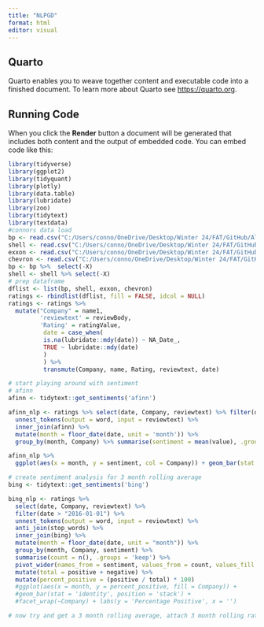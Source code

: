 ```yaml
---
title: "NLPGD"
format: html
editor: visual
---
```


## Quarto

Quarto enables you to weave together content and executable code into a finished document. To learn more about Quarto see <https://quarto.org>.

## Running Code

When you click the **Render** button a document will be generated that includes both content and the output of embedded code. You can embed code like this:

```r
library(tidyverse)
library(ggplot2)
library(tidyquant)
library(plotly)
library(data.table)
library(lubridate)
library(zoo)
library(tidytext)
library(textdata)
#connors data load
bp <- read.csv("C:/Users/conno/OneDrive/Desktop/Winter 24/FAT/GitHub/AlgoTradingGD/AlgoTradingGD/BP.csv")
shell <- read.csv("C:/Users/conno/OneDrive/Desktop/Winter 24/FAT/GitHub/AlgoTradingGD/AlgoTradingGD/Shell.csv")
exxon <- read.csv("C:/Users/conno/OneDrive/Desktop/Winter 24/FAT/GitHub/AlgoTradingGD/AlgoTradingGD/exxonmobil.csv")
chevron <- read.csv("C:/Users/conno/OneDrive/Desktop/Winter 24/FAT/GitHub/AlgoTradingGD/AlgoTradingGD/chevron.csv")
bp <- bp %>%  select(-X)
shell <- shell %>% select(-X)
# prep dataframe
dflist <- list(bp, shell, exxon, chevron)
ratings <- rbindlist(dflist, fill = FALSE, idcol = NULL)
ratings <- ratings %>%
  mutate("Company" = name1, 
         'reviewtext' = reviewBody,
         'Rating' = ratingValue,
          date = case_when(
          is.na(lubridate::mdy(date)) ~ NA_Date_,
          TRUE ~ lubridate::mdy(date)
          )
          ) %>%
          transmute(Company, name, Rating, reviewtext, date)
```

```r
# start playing around with sentiment
# afinn
afinn <- tidytext::get_sentiments('afinn')

afinn_nlp <- ratings %>% select(date, Company, reviewtext) %>% filter(date > "2016-01-01") %>% 
  unnest_tokens(output = word, input = reviewtext) %>% 
  inner_join(afinn) %>%
  mutate(month = floor_date(date, unit = 'month')) %>% 
  group_by(month, Company) %>% summarise(sentiment = mean(value), .groups = 'keep') 

afinn_nlp %>% 
  ggplot(aes(x = month, y = sentiment, col = Company)) + geom_bar(stat = 'identity') + facet_wrap(~Company)
```
```r
# create sentiment analysis for 3 month rolling average
bing <- tidytext::get_sentiments('bing')

bing_nlp <- ratings %>%
  select(date, Company, reviewtext) %>%
  filter(date > "2016-01-01") %>%
  unnest_tokens(output = word, input = reviewtext) %>% 
  anti_join(stop_words) %>% 
  inner_join(bing) %>%
  mutate(month = floor_date(date, unit = "month")) %>%
  group_by(month, Company, sentiment) %>%
  summarise(count = n(), .groups = 'keep') %>% 
  pivot_wider(names_from = sentiment, values_from = count, values_fill = list(count = 0)) %>% 
  mutate(total = positive + negative) %>% 
  mutate(percent_positive = (positive / total) * 100)
  #ggplot(aes(x = month, y = percent_positive, fill = Company)) +
  #geom_bar(stat = 'identity', position = 'stack') +
  #facet_wrap(~Company) + labs(y = 'Percentage Positive', x = '')


```
```r
# now try and get a 3 month rolling average, attach 3 month rolling rating, use those two variables to predict 3 month rolling returns. 
```

